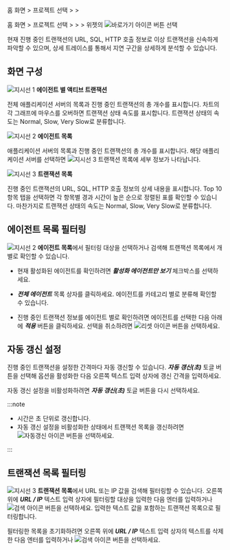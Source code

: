 <InDoc product="java">

홈 화면 &gt; 프로젝트 선택 &gt; <Cmdname sid="dashboard" className="uitext" /> &gt; <Cmdname sid="AA002" className="uitext" />

</InDoc>

<Xclude product="java">

홈 화면 &gt; 프로젝트 선택 &gt; <Cmdname sid="dashboard" className="uitext" /> &gt; <Cmdname sid="appDashboard" className="uitext" /> &gt; <Cmdname sid="AA002" className="uitext" /> 위젯의 ![바로가기 아이콘](/img/right-arrow.svg) 버튼 선택

</Xclude>

현재 진행 중인 트랜잭션의 URL, SQL, HTTP 호출 정보로 이상 트랜잭션을 신속하게 파악할 수 있으며, 상세 트레이스를 통해서 지연 구간을 상세하게 분석할 수 있습니다.

## 화면 구성

<ImgLang img='dashboard-active-transaction.png' desc='액티브 트랜잭션' />

![지시선 1](/img/number-01.png) **에이전트 별 액티브 트랜잭션**

전체 애플리케이션 서버의 목록과 진행 중인 트랜잭션의 총 개수를 표시합니다. 차트의 각 그래프에 마우스를 오버하면 트랜잭션 상태 속도를 표시합니다. 트랜잭션 상태의 속도는 <span class='normal'>Normal</span>, <span class='slow'>Slow</span>, <span class='vslow'>Very Slow</span>로 분류합니다.

![지시선 2](/img/number-02.png) **에이전트 목록**

애플리케이션 서버의 목록과 진행 중인 트랜잭션의 총 개수를 표시합니다. 해당 애플리케이션 서버를 선택하면 ![지시선 3](/img/number-03.png) 트랜잭션 목록에 세부 정보가 나타납니다.

![지시선 3](/img/number-03.png) **트랜잭션 목록**

진행 중인 트랜잭션의 URL, SQL, HTTP 호출 정보의 상세 내용을 표시합니다. Top 10 항목 탭을 선택하면 각 항목별 경과 시간이 높은 순으로 정렬된 표를 확인할 수 있습니다. 마찬가지로 트랜잭션 상태의 속도는 <span class='normal'>Normal</span>, <span class='slow'>Slow</span>, <span class='vslow'>Very Slow</span>로 분류합니다.

## 에이전트 목록 필터링

![지시선 2](/img/number-02.png) **에이전트 목록**에서 필터링 대상을 선택하거나 검색해 트랜잭션 목록에서 개별로 확인할 수 있습니다. 

* 현재 활성화된 에이전트를 확인하려면 ***활성화 에이전트만 보기*** 체크박스를 선택하세요.

* ***전체 에이전트*** 목록 상자를 클릭하세요. 에이전트를 카테고리 별로 분류해 확인할 수 있습니다.

* 진행 중인 트랜잭션 정보를 에이전트 별로 확인하려면 에이전트를 선택한 다음 아래에 ***적용*** 버튼을 클릭하세요. 선택을 취소하려면 ![리셋 아이콘](/img/ico-reset.svg) 버튼을 선택하세요.

## 자동 갱신 설정

진행 중인 트랜잭션을 설정한 간격마다 자동 갱신할 수 있습니다. ***자동 갱신(초)*** 토글 버튼을 선택해 옵션을 활성화한 다음 오른쪽 텍스트 입력 상자에 갱신 간격을 입력하세요.

자동 갱신 설정을 비활성화하려면 ***자동 갱신(초)*** 토글 버튼을 다시 선택하세요.

:::note

* 시간은 초 단위로 갱신합니다.
* 자동 갱신 설정을 비활성화한 상태에서 트랜잭션 목록을 갱신하려면 ![자동갱신 아이콘](/img/ico-refresh.png) 버튼을 선택하세요.

:::

## 트랜잭션 목록 필터링

![지시선 3](/img/number-03.png) **트랜잭션 목록**에서 URL 또는 IP 값을 검색해 필터링할 수 있습니다. 오른쪽 위에 ***URL / IP*** 텍스트 입력 상자에 필터링할 대상을 입력한 다음 엔터를 입력하거나 ![검색 아이콘](/img/ico-search.svg) 버튼을 선택하세요. 입력한 텍스트 값을 포함하는 트랜잭션 목록으로 필터링합니다.

필터링한 목록을 초기화하려면 오른쪽 위에 ***URL / IP*** 텍스트 입력 상자의 텍스트를 삭제한 다음 엔터를 입력하거나 ![검색 아이콘](/img/ico-search.svg) 버튼을 선택하세요.